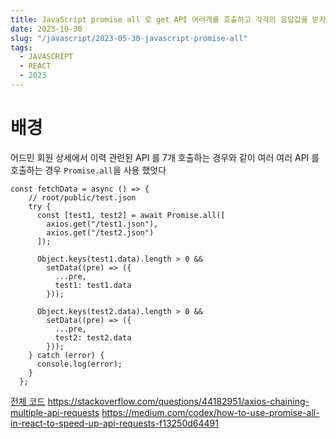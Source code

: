 ```yaml
---
title: JavaScript promise all 로 get API 여러개를 호출하고 각각의 응답값을 받자
date: 2023-10-30
slug: "/javascript/2023-05-30-javascript-promise-all"
tags:
  - JAVASCRIPT
  - REACT
  - 2023
---
```


# 배경
어드민 회원 상세에서 이력 관련된 API 를 7개 호출하는 경우와 같이
여러 여러 API 를 호출하는 경우 `Promise.all`을 사용 했엇다

```
const fetchData = async () => {
    // root/public/test.json
    try {
      const [test1, test2] = await Promise.all([
        axios.get("/test1.json"),
        axios.get("/test2.json")
      ]);

      Object.keys(test1.data).length > 0 &&
        setData((pre) => ({
          ...pre,
          test1: test1.data
        }));

      Object.keys(test2.data).length > 0 &&
        setData((pre) => ({
          ...pre,
          test2: test2.data
        }));
    } catch (error) {
      console.log(error);
    }
  };
```


[전체 코드](https://codesandbox.io/s/datagetex-v621x2)
https://stackoverflow.com/questions/44182951/axios-chaining-multiple-api-requests
https://medium.com/codex/how-to-use-promise-all-in-react-to-speed-up-api-requests-f13250d64491
